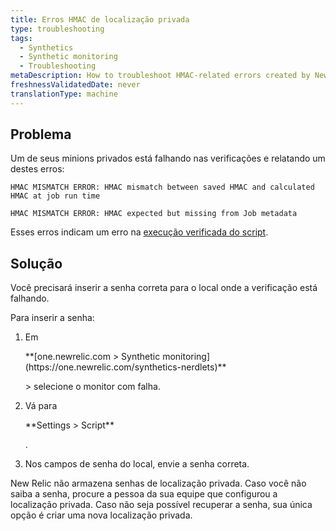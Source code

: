 ```yaml
---
title: Erros HMAC de localização privada
type: troubleshooting
tags:
  - Synthetics
  - Synthetic monitoring
  - Troubleshooting
metaDescription: How to troubleshoot HMAC-related errors created by New Relic synthetic private minions.
freshnessValidatedDate: never
translationType: machine
---
```


## Problema

Um de seus minions privados está falhando nas verificações e relatando um destes erros:

```
HMAC MISMATCH ERROR: HMAC mismatch between saved HMAC and calculated HMAC at job run time
```

```
HMAC MISMATCH ERROR: HMAC expected but missing from Job metadata
```

Esses erros indicam um erro na [execução verificada do script](/docs/synthetics/new-relic-synthetics/private-locations/verified-script-execution-private-locations).

## Solução

Você precisará inserir a senha correta para o local onde a verificação está falhando.

Para inserir a senha:

1. Em

   <DNT>
     **[one.newrelic.com > Synthetic monitoring](https://one.newrelic.com/synthetics-nerdlets)**
   </DNT>

   \> selecione o monitor com falha.

2. Vá para

   <DNT>
     **Settings > Script**
   </DNT>

   .

3. Nos campos de senha do local, envie a senha correta.

<Callout variant="tip">
  New Relic não armazena senhas de localização privada. Caso você não saiba a senha, procure a pessoa da sua equipe que configurou a localização privada. Caso não seja possível recuperar a senha, sua única opção é criar uma nova localização privada.
</Callout>
